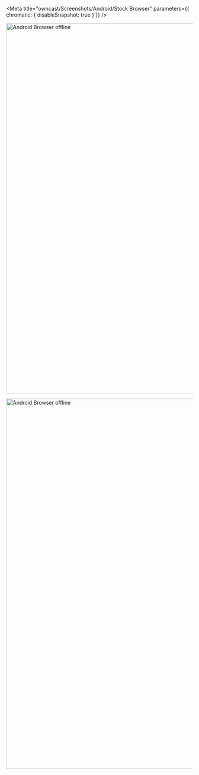 
<Meta
  title="owncast/Screenshots/Android/Stock Browser"
  parameters={{ chromatic: { disableSnapshot: true } }}
/>

<Story name="Offline">

<img
  src="screenshots/android-13.0-android-browser-google-pixel-7-pro-portrait-offline.png"
  alt="Android Browser offline"
  height="1000px"
/>

</Story>

<Story name="Online">

<img
  src="screenshots/android-13.0-android-browser-google-pixel-7-pro-portrait-online.png"
  alt="Android Browser offline"
  height="1000px"
/>

</Story>
